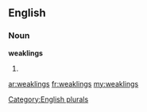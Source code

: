 ==English==

===Noun===
'''weaklings'''

# {{plural of|[[weakling]]}}

[[Category:English plurals]]

[[ar:weaklings]]
[[fr:weaklings]]
[[my:weaklings]]